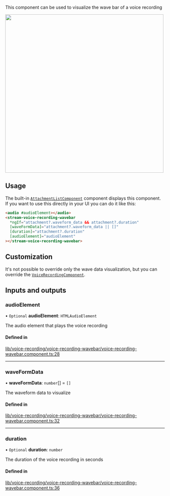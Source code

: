 
This component can be used to visualize the wave bar of a voice recording

<img src={WavebarScreenshot} width="500" />

## Usage

The built-in [`AttachmentListComponent`](../../components/AttachmentListComponent) component displays this component. If you want to use this directly in your UI you can do it like this:

```html
<audio #audioElement></audio>
<stream-voice-recording-wavebar
  *ngIf="attachment?.waveform_data && attachment?.duration"
  [waveFormData]="attachment?.waveform_data || []"
  [duration]="attachment?.duration"
  [audioElement]="audioElement"
></stream-voice-recording-wavebar>
```

## Customization

It's not possible to override only the wave data visualization, but you can override the [`VoiceRecordingComponent`](../services/CustomTemplatesService.mdx/#voicerecordingattachmenttemplate).

[//]: # "Start of generated content"

## Inputs and outputs

### audioElement

• `Optional` **audioElement**: `HTMLAudioElement`

The audio element that plays the voice recording

#### Defined in

[lib/voice-recording/voice-recording-wavebar/voice-recording-wavebar.component.ts:28](https://github.com/GetStream/stream-chat-angular/blob/2451bc8/projects/stream-chat-angular/src/lib/voice-recording/voice-recording-wavebar/voice-recording-wavebar.component.ts#L28)

---

### waveFormData

• **waveFormData**: `number`[] = `[]`

The waveform data to visualize

#### Defined in

[lib/voice-recording/voice-recording-wavebar/voice-recording-wavebar.component.ts:32](https://github.com/GetStream/stream-chat-angular/blob/2451bc8/projects/stream-chat-angular/src/lib/voice-recording/voice-recording-wavebar/voice-recording-wavebar.component.ts#L32)

---

### duration

• `Optional` **duration**: `number`

The duration of the voice recording in seconds

#### Defined in

[lib/voice-recording/voice-recording-wavebar/voice-recording-wavebar.component.ts:36](https://github.com/GetStream/stream-chat-angular/blob/2451bc8/projects/stream-chat-angular/src/lib/voice-recording/voice-recording-wavebar/voice-recording-wavebar.component.ts#L36)

[//]: # "End of generated content"
